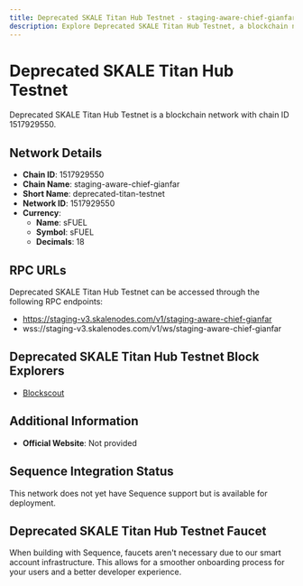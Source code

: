 ```yaml
--- 
title: Deprecated SKALE Titan Hub Testnet - staging-aware-chief-gianfar Blockchain Network
description: Explore Deprecated SKALE Titan Hub Testnet, a blockchain network with chain ID 1517929550. Learn about its native currency, sFUEL, and how to interact with the network.
---
```


# Deprecated SKALE Titan Hub Testnet

Deprecated SKALE Titan Hub Testnet is a blockchain network with chain ID 1517929550.

## Network Details

- **Chain ID**: 1517929550
- **Chain Name**: staging-aware-chief-gianfar
- **Short Name**: deprecated-titan-testnet
- **Network ID**: 1517929550
- **Currency**: 
  - **Name**: sFUEL
  - **Symbol**: sFUEL
  - **Decimals**: 18

## RPC URLs

Deprecated SKALE Titan Hub Testnet can be accessed through the following RPC endpoints:

- https://staging-v3.skalenodes.com/v1/staging-aware-chief-gianfar
- wss://staging-v3.skalenodes.com/v1/ws/staging-aware-chief-gianfar

## Deprecated SKALE Titan Hub Testnet Block Explorers

- [Blockscout](https://staging-aware-chief-gianfar.explorer.staging-v3.skalenodes.com)

## Additional Information

- **Official Website**: Not provided

## Sequence Integration Status

This network does not yet have Sequence support but is available for deployment.

## Deprecated SKALE Titan Hub Testnet Faucet

When building with Sequence, faucets aren't necessary due to our smart account infrastructure. This allows for a smoother onboarding process for your users and a better developer experience.
